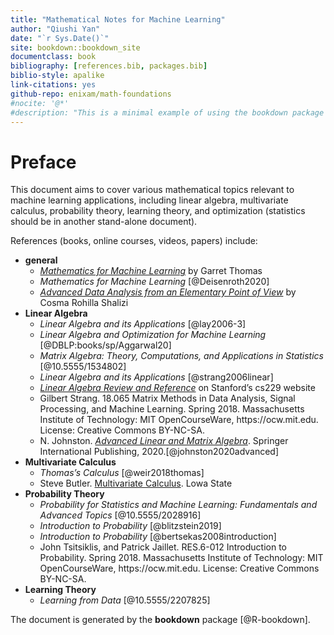 ```yaml
--- 
title: "Mathematical Notes for Machine Learning"
author: "Qiushi Yan"
date: "`r Sys.Date()`"
site: bookdown::bookdown_site
documentclass: book
bibliography: [references.bib, packages.bib]
biblio-style: apalike
link-citations: yes
github-repo: enixam/math-foundations
#nocite: '@*'
#description: "This is a minimal example of using the bookdown package to write a book. The output format for this example is bookdown::gitbook."
---
```


# Preface {-}  

This document aims to cover various mathematical topics relevant to machine learning applications, including linear algebra, multivariate calculus, probability theory, learning theory, and optimization (statistics should be in another stand-alone document). 


References (books, online courses, videos, papers) include:  

- **general**
  - [*Mathematics for Machine Learning*](http://gwthomas.github.io/docs/math4ml.pdf) by Garret Thomas
  - *Mathematics for Machine Learning* [@Deisenroth2020]
  - [*Advanced Data Analysis from an Elementary Point of View*](http://www.stat.cmu.edu/~cshalizi/ADAfaEPoV/) by Cosma Rohilla Shalizi
  
- **Linear Algebra**
  - *Linear Algebra and its Applications* [@lay2006-3]  
  - *Linear Algebra and Optimization for Machine Learning* [@DBLP:books/sp/Aggarwal20]  
  - *Matrix Algebra: Theory, Computations, and Applications in Statistics* [@10.5555/1534802]
  - *Linear Algebra and its Applications* [@strang2006linear]  
  - [*Linear Algebra Review and Reference*](http://cs229.stanford.edu/section/cs229-linalg.pdf) on Stanford's cs229 website   
  - Gilbert Strang. 18.065 Matrix Methods in Data Analysis, Signal Processing, and Machine Learning. Spring 2018. Massachusetts Institute of Technology: MIT OpenCourseWare, https://ocw.mit.edu. License: Creative Commons BY-NC-SA.  
  - N. Johnston. [*Advanced Linear and Matrix Algebra*](http://www.njohnston.ca/publications/advanced-linear-and-matrix-algebra/). Springer International Publishing, 2020.[@johnston2020advanced]
  
- **Multivariate Calculus**
  - *Thomas's Calculus* [@weir2018thomas]
  - Steve Butler. [Multivariate Calculus](https://www.calc3.org/). Lowa State
  
- **Probability Theory**  
  - *Probability for Statistics and Machine Learning: Fundamentals and Advanced Topics* [@10.5555/2028916]
  - *Introduction to Probability* [@blitzstein2019] 
  - *Introduction to Probability* [@bertsekas2008introduction]
  - John Tsitsiklis, and Patrick Jaillet. RES.6-012 Introduction to Probability. Spring 2018. Massachusetts Institute of Technology: MIT OpenCourseWare, https://ocw.mit.edu. License: Creative Commons BY-NC-SA.
  
- **Learning Theory**
  - *Learning from Data* [@10.5555/2207825]

The document is generated by the **bookdown** package [@R-bookdown].
